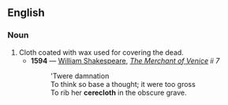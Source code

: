 ==English==

===Noun===
{{en-noun}}

# Cloth coated with wax used for covering the dead.
#* '''1594''' — [[w:William Shakespeare|William Shakespeare]], ''[[s:The Merchant of Venice|The Merchant of Venice]] ii 7''
#*: 'Twere damnation<br>To think so base a thought; it were too gross<br>To rib her '''cerecloth''' in the obscure grave.